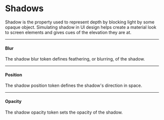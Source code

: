 
<Meta title="Tokens/Shadows" />

# Shadows

Shadow is the property used to represent depth by blocking light by some opaque object. Simulating shadow in UI design helps create a material look to screen elements and gives cues of the elevation they are at.

---

#### Blur

The shadow blur token defines feathering, or blurring, of the shadow.

<TokensGrid tokens={Shadows.blur} />

---

#### Position

The shadow position token defines the shadow's direction in space.

<TokensGrid tokens={Shadows.position} />

---

#### Opacity

The shadow opacity token sets the opacity of the shadow.

<TokensGrid tokens={Shadows.opacity} />
